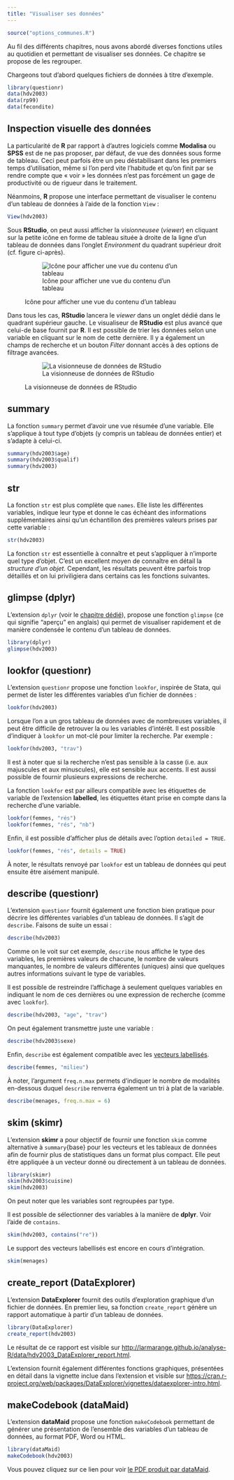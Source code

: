 ```yaml
---
title: "Visualiser ses données"
---
```


```r
source("options_communes.R")
```

Au fil des différents chapitres, nous avons abordé diverses fonctions utiles au quotidien et permettant de visualiser ses données. Ce chapitre se propose de les regrouper.

Chargeons tout d'abord quelques fichiers de données à titre d'exemple.

```r
library(questionr)
data(hdv2003)
data(rp99)
data(fecondite)
```


## Inspection visuelle des données{#inspecter}

La particularité de **R** par rapport à d'autres logiciels comme **Modalisa** ou **SPSS** est de 
ne pas proposer, par défaut, de vue des données sous forme de tableau. Ceci peut parfois être un peu
déstabilisant dans les premiers temps d'utilisation, même si l'on perd vite l'habitude et qu'on finit 
par se rendre compte que « voir » les données n'est pas forcément un gage de productivité ou de rigueur 
dans le traitement.

Néanmoins, **R** propose une interface permettant de visualiser le contenu d'un tableau de données
à l'aide de la fonction `View`{data-pkg="utils"} :

```r
View(hdv2003)
```

Sous **RStudio**, on peut aussi afficher la <dfn>visionneusee</dfn> 
(<dfn lang="en">viewer</dfn>) en cliquant sur la petite icône en forme 
de tableau située à droite de la ligne d'un tableau de données dans l'onglet *Environment* du
quadrant supérieur droit (cf. figure ci-après).

<figure>
![Icône pour afficher une vue du contenu d'un tableau](images/capture_RStudio_icone_viewer.png)
<figcaption>Icône pour afficher une vue du contenu d'un tableau</figcaption>
</figure>

Dans tous les cas, **RStudio** lancera le *viewer* dans un onglet dédié dans le quadrant supérieur
gauche. Le visualiseur de **RStudio** est plus avancé que celui-de base fournit par **R**. Il est
possible de trier les données selon une variable en cliquant sur le nom de cette dernière. Il y a
également un champs de recherche et un bouton *Filter* donnant accès à des options de filtrage
avancées.

<figure>
![La visionneuse de données de RStudio](images/capture_RStudio_data_viewer.png)
<figcaption>La visionneuse de données de RStudio</figcaption>
</figure>

## summary


La fonction `summary`{data-pkg="base"} permet d'avoir une vue résumée d'une 
variable. Elle s'applique à tout type d'objets (y compris un tableau de données entier) et 
s'adapte à celui-ci.

```r
summary(hdv2003$age)
summary(hdv2003$qualif)
summary(hdv2003)
```



## str

La fonction `str`{data-pkg="utils"} est plus complète que `names`{data-pkg="base"}. 
Elle liste les différentes variables, 
indique leur type et donne le cas échéant des informations supplémentaires ainsi qu'un échantillon 
des premières valeurs prises par cette variable :

```r
str(hdv2003)
```

<div class="important">
La fonction `str`{data-pkg="utils"} est essentielle à connaître et peut s'appliquer à n'importe quel 
type d'objet. C'est un excellent moyen de connaître en détail la <dfn>structure d'un objet</dfn>.
Cependant, les résultats peuvent être parfois trop détaillés et on lui priviligiera dans certains
cas les fonctions suivantes.
</div>

## glimpse (dplyr)

L'extension `dplyr`{.pkg} (voir le [chapitre dédié](manipuler-les-donnees-avec-dplyr.html)), propose une fonction `glimpse`{data-pkg="tibble"} (ce qui signifie <q>aperçu</q> en anglais) qui permet de visualiser rapidement et de manière condensée le contenu d'un tableau de données.

```r
library(dplyr)
glimpse(hdv2003)
```

## lookfor (questionr)

L'extension `questionr`{.pkg} propose une fonction `lookfor`{data-pkg="questionr"}, inspirée de Stata,
qui permet de lister les différentes variables d'un fichier de données :

```r
lookfor(hdv2003)
```

Lorsque l'on a un gros tableau de données avec de nombreuses variables, il peut être difficile
de retrouver la ou les variables d'intérêt. Il est possible d'indiquer à `lookfor`{data-pkg="questionr"}
un mot-clé pour limiter la recherche. Par exemple :

```r
lookfor(hdv2003, "trav")
```

Il est à noter que si la recherche n'est pas sensible à la casse (i.e. aux majuscules et aux minuscules), 
elle est sensible aux accents. Il est aussi possible de fournir plusieurs expressions de recherche.

La fonction `lookfor`{data-pkg="questionr"} est par ailleurs compatible avec les étiquettes de variable de l'extension <strong class="pkg">labelled</strong>, les étiquettes étant prise en compte dans la recherche d'une variable.

```r
lookfor(femmes, "rés")
lookfor(femmes, "rés", "nb")
```

Enfin, il est possible d'afficher plus de détails avec l'option `detailed = TRUE`.

```r
lookfor(femmes, "rés", details = TRUE)
```

À noter, le résultats renvoyé par `lookfor`{data-pkg="questionr"} est un tableau de données qui peut ensuite être aisément manipulé.

## describe (questionr)

L'extension `questionr`{.pkg} fournit également une fonction bien pratique pour décrire les
différentes variables d'un tableau de données. Il s'agit de `describe`{data-pkg="questionr"}.
Faisons de suite un essai :

```r
describe(hdv2003)
```

Comme on le voit sur cet exemple, `describe`{data-pkg="questionr"} nous affiche le type des variables, les premières valeurs de chacune, le nombre de valeurs manquantes, le nombre de valeurs différentes (uniques) ainsi que quelques autres informations suivant le type de variables.

Il est possible de restreindre l'affichage à seulement quelques variables en indiquant le nom de ces dernières ou une expression de recherche (comme avec `lookfor`{data-pkg="questionr"}).

```r
describe(hdv2003, "age", "trav")
```

On peut également transmettre juste une variable :

```r
describe(hdv2003$sexe)
```

Enfin, `describe`{data-pkg="questionr"} est également compatible avec les [vecteurs labellisés](facteurs-et-vecteurs-labellises.html).

```r
describe(femmes, "milieu")
```

À noter, l'argument `freq.n.max` permets d'indiquer le nombre de modalités en-dessous duquel `describe`{data-pkg="questionr"} renverra également un tri à plat de la variable.

```r
describe(menages, freq.n.max = 6)
```

## skim (skimr)

L'extension <strong class="pkg">skimr</strong> a pour objectif de fournir une fonction `skim`{data-pkg="skimr"} comme alternative à `summary`{base} pour les vecteurs et les tableaux de données afin de fournir plus de statistiques dans un format plus compact. Elle peut être appliquée à un vecteur donné ou directement à un tableau de données.


```r
library(skimr)
skim(hdv2003$cuisine)
skim(hdv2003)
```

On peut noter que les variables sont regroupées par type.

Il est possible de sélectionner des variables à la manière de <strong class="pkg">dplyr</strong>. Voir l'aide de `contains`{data-pkg="dplyr" data-rdoc="select_helpers"}.

```r
skim(hdv2003, contains("re"))
```


Le support des vecteurs labellisés est encore en cours d'intégration.

```r
skim(menages)
```



<!------

## codebook (codebook)

L'extension <strong class="pkg">codebook</strong> est en cours de développements sur [GitHub](https://github.com/rubenarslan/codebook). Pour l'installer, on aura donc recours à la commande suivante.

```r
install.packages("devtools")
devtools::install_github("rubenarslan/codebook")
```

Le principe est d'utiliser la puissance de [R Markdown](rmarkdown-les-rapports-automatises.html) pour générer un livret de codification des variables d'un tableau de données.

---->

## create_report (DataExplorer)

L'extension <strong class="pkg">DataExplorer</strong> fournit des outils d'exploration graphique d'un fichier de données. En premier lieu, sa fonction `create_report`{data-pkg="DataExplorer"} génère un rapport automatique à partir d'un tableau de données.

```r
library(DataExplorer)
create_report(hdv2003)
```

Le résultat de ce rapport est visible sur <http://larmarange.github.io/analyse-R/data/hdv2003_DataExplorer_report.html>.

L'extension fournit également différentes fonctions graphiques, présentées en détail dans la vignette inclue dans l'extension et visible sur <https://cran.r-project.org/web/packages/DataExplorer/vignettes/dataexplorer-intro.html>.

## makeCodebook (dataMaid)

L'extension <strong class="pkg">dataMaid</strong> propose une fonction `makeCodebook`{data-pkg="dataMaid"} permettant de générer une présentation de l'ensemble des variables d'un tableau de données, au format PDF, Word ou HTML.

```r
library(dataMaid)
makeCodebook(hdv2003)
```

Vous pouvez cliquez sur ce lien pour voir [le PDF produit par dataMaid](data/codebook_hdv2003.pdf).
